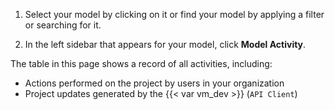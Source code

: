 1. Select your model by clicking on it or find your model by applying a filter or searching for it.

1. In the left sidebar that appears for your model, click **Model Activity**.

The table in this page shows a record of all activities, including: 

- Actions performed on the project by users in your organization 
- Project updates generated by the {{< var vm_dev >}} (`API Client`) 
